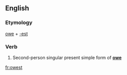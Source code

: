 ==English==

===Etymology===
[[owe]] + [[-est]]

===Verb===
{{en-verb form}}

# {{context|archaic|lang=en}} Second-person singular present simple form of '''[[owe]]'''

[[fr:owest]]